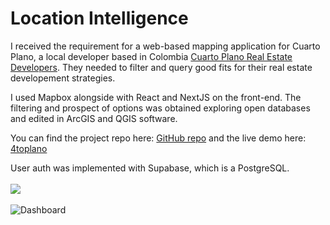 
# Location Intelligence

I received the requirement for a web-based mapping application for Cuarto Plano, a local developer based in Colombia [Cuarto Plano Real Estate Developers](https://www.cuartoplano.com/).
They needed to filter and query good fits for their real estate developement strategies.

I used Mapbox alongside with React and NextJS on the front-end. The filtering and prospect of options was obtained exploring open databases and edited in ArcGIS and QGIS software.

You can find the project repo here: [GitHub repo](https://github.com/andriusmv/4toplano) and the live demo here: [4toplano](https://4toplano.vercel.app/)

User auth was implemented with Supabase, which is a PostgreSQL.
<br />
<br />
<Image src="/Location.png" width={1200} height={825} />
<br />
<br />
![Dashboard](../../public/controls.png)
